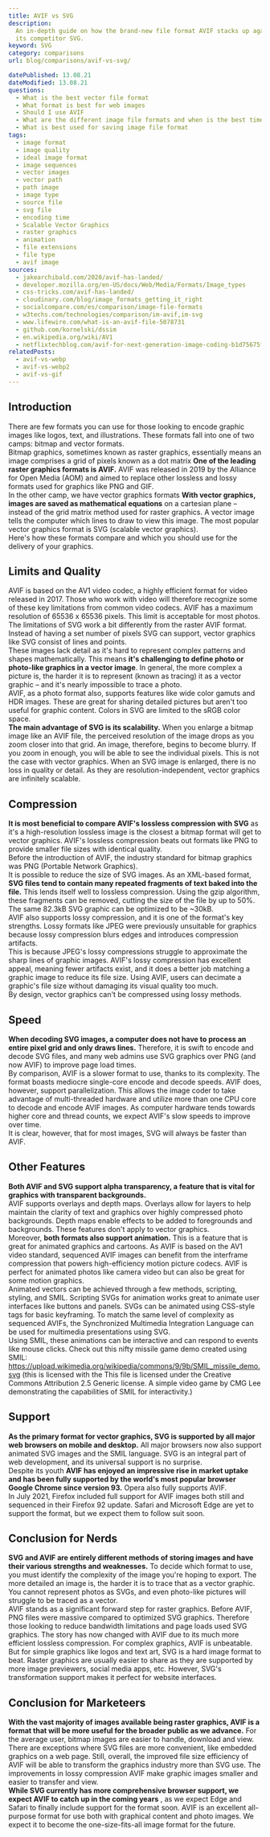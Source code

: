 ```yaml
---
title: AVIF vs SVG
description:
  An in-depth guide on how the brand-new file format AVIF stacks up against
  its competitor SVG.
keyword: SVG
category: comparisons
url: blog/comparisons/avif-vs-svg/

datePublished: 13.08.21
dateModified: 13.08.21
questions:
  - What is the best vector file format
  - What format is best for web images
  - Should I use AVIF
  - What are the different image file formats and when is the best time to use them
  - What is best used for saving image file format
tags:
  - image format
  - image quality
  - ideal image format
  - image sequences
  - vector images
  - vector path
  - path image
  - image type
  - source file
  - svg file
  - encoding time
  - Scalable Vector Graphics
  - raster graphics
  - animation
  - file extensions
  - file type
  - avif image
sources:
  - jakearchibald.com/2020/avif-has-landed/
  - developer.mozilla.org/en-US/docs/Web/Media/Formats/Image_types
  - css-tricks.com/avif-has-landed/
  - cloudinary.com/blog/image_formats_getting_it_right
  - socialcompare.com/es/comparison/image-file-formats
  - w3techs.com/technologies/comparison/im-avif,im-svg
  - www.lifewire.com/what-is-an-avif-file-5078731
  - github.com/kornelski/dssim
  - en.wikipedia.org/wiki/AV1
  - netflixtechblog.com/avif-for-next-generation-image-coding-b1d75675fe4
relatedPosts:
  - avif-vs-webp
  - avif-vs-webp2
  - avif-vs-gif
---
```


## Introduction

There are few formats you can use for those looking to encode graphic images like logos, text, and illustrations. These formats fall into one of two camps: bitmap and vector formats.  
Bitmap graphics, sometimes known as raster graphics, essentially means an image comprises a grid of pixels known as a dot matrix **One of the leading raster graphics formats is AVIF.** AVIF was released in 2019 by the Alliance for Open Media (AOM) and aimed to replace other lossless and lossy formats used for graphics like PNG and GIF.  
In the other camp, we have vector graphics formats **With vector graphics, images are saved as mathematical equations** on a cartesian plane – instead of the grid matrix method used for raster graphics. A vector image tells the computer which lines to draw to view this image. The most popular vector graphics format is SVG (scalable vector graphics).  
Here's how these formats compare and which you should use for the delivery of your graphics.

## Limits and Quality

AVIF is based on the AV1 video codec, a highly efficient format for video released in 2017\. Those who work with video will therefore recognize some of these key limitations from common video codecs. AVIF has a maximum resolution of 65536 x 65536 pixels. This limit is acceptable for most photos.  
The limitations of SVG work a bit differently from the raster AVIF format. Instead of having a set number of pixels SVG can support, vector graphics like SVG consist of lines and points.  
These images lack detail as it's hard to represent complex patterns and shapes mathematically. This means **it's challenging to define photo or photo-like graphics in a vector image**. In general, the more complex a picture is, the harder it is to represent (known as tracing) it as a vector graphic – and it's nearly impossible to trace a photo.  
AVIF, as a photo format also, supports features like wide color gamuts and HDR images. These are great for sharing detailed pictures but aren't too useful for graphic content. Colors in SVG are limited to the sRGB color space.  
**The main advantage of SVG is its scalability.** When you enlarge a bitmap image like an AVIF file, the perceived resolution of the image drops as you zoom closer into that grid. An image, therefore, begins to become blurry. If you zoom in enough, you will be able to see the individual pixels. This is not the case with vector graphics. When an SVG image is enlarged, there is no loss in quality or detail. As they are resolution-independent, vector graphics are infinitely scalable.

## Compression

**It is most beneficial to compare AVIF's lossless compression with SVG** as it's a high-resolution lossless image is the closest a bitmap format will get to vector graphics. AVIF's lossless compression beats out formats like PNG to provide smaller file sizes with identical quality.  
Before the introduction of AVIF, the industry standard for bitmap graphics was PNG (Portable Network Graphics).  
It is possible to reduce the size of SVG images. As an XML-based format, **SVG files tend to contain many repeated fragments of text baked into the file.** This lends itself well to lossless compression. Using the gzip algorithm, these fragments can be removed, cutting the size of the file by up to 50%. The same 82.3kB SVG graphic can be optimized to be ~30kB.  
AVIF also supports lossy compression, and it is one of the format's key strengths. Lossy formats like JPEG were previously unsuitable for graphics because lossy compression blurs edges and introduces compression artifacts.  
This is because JPEG's lossy compressions struggle to approximate the sharp lines of graphic images. AVIF's lossy compression has excellent appeal, meaning fewer artifacts exist, and it does a better job matching a graphic image to reduce its file size. Using AVIF, users can decimate a graphic's file size without damaging its visual quality too much.  
By design, vector graphics can't be compressed using lossy methods.

## Speed

**When decoding SVG images, a computer does not have to process an entire pixel grid and only draws lines.** Therefore, it is swift to encode and decode SVG files, and many web admins use SVG graphics over PNG (and now AVIF) to improve page load times.  
By comparison, AVIF is a slower format to use, thanks to its complexity. The format boasts mediocre single-core encode and decode speeds. AVIF does, however, support parallelization. This allows the image coder to take advantage of multi-threaded hardware and utilize more than one CPU core to decode and encode AVIF images. As computer hardware tends towards higher core and thread counts, we expect AVIF's slow speeds to improve over time.  
It is clear, however, that for most images, SVG will always be faster than AVIF.

## Other Features

**Both AVIF and SVG support alpha transparency, a feature that is vital for graphics with transparent backgrounds.**  
AVIF supports overlays and depth maps. Overlays allow for layers to help maintain the clarity of text and graphics over highly compressed photo backgrounds. Depth maps enable effects to be added to foregrounds and backgrounds. These features don't apply to vector graphics.  
Moreover, **both formats also support animation.** This is a feature that is great for animated graphics and cartoons. As AVIF is based on the AV1 video standard, sequenced AVIF images can benefit from the interframe compression that powers high-efficiency motion picture codecs. AVIF is perfect for animated photos like camera video but can also be great for some motion graphics.  
Animated vectors can be achieved through a few methods, scripting, styling, and SMIL. Scripting SVGs for animation works great to animate user interfaces like buttons and panels. SVGs can be animated using CSS-style tags for basic keyframing. To match the same level of complexity as sequenced AVIFs, the Synchronized Multimedia Integration Language can be used for multimedia presentations using SVG.  
Using SMIL, these animations can be interactive and can respond to events like mouse clicks. Check out this nifty missile game demo created using SMIL:  
https://upload.wikimedia.org/wikipedia/commons/9/9b/SMIL_missile_demo.svg (this is licensed with the This file is licensed under the Creative Commons Attribution 2.5 Generic license. A simple video game by CMG Lee demonstrating the capabilities of SMIL for interactivity.)

## Support

**As the primary format for vector graphics, SVG is supported by all major web browsers on mobile and desktop.** All major browsers now also support animated SVG images and the SMIL language. SVG is an integral part of web development, and its universal support is no surprise.  
Despite its youth **AVIF has enjoyed an impressive rise in market uptake and has been fully supported by the world's most popular browser Google Chrome since version 93.** Opera also fully supports AVIF.  
In July 2021, Firefox included full support for AVIF images both still and sequenced in their Firefox 92 update. Safari and Microsoft Edge are yet to support the format, but we expect them to follow suit soon.

## Conclusion for Nerds

**SVG and AVIF are entirely different methods of storing images and have their various strengths and weaknesses.** To decide which format to use, you must identify the complexity of the image you're hoping to export. The more detailed an image is, the harder it is to trace that as a vector graphic. You cannot represent photos as SVGs, and even photo-like pictures will struggle to be traced as a vector.  
AVIF stands as a significant forward step for raster graphics. Before AVIF, PNG files were massive compared to optimized SVG graphics. Therefore those looking to reduce bandwidth limitations and page loads used SVG graphics. The story has now changed with AVIF due to its much more efficient lossless compression. For complex graphics, AVIF is unbeatable.  
But for simple graphics like logos and text art, SVG is a hard image format to beat. Raster graphics are usually easier to share as they are supported by more image previewers, social media apps, etc. However, SVG's transformation support makes it perfect for website interfaces.

## Conclusion for Marketeers

**With the vast majority of images available being raster graphics, AVIF is a format that will be more useful for the broader public as we advance.** For the average user, bitmap images are easier to handle, download and view.  
There are exceptions where SVG files are more convenient, like embedded graphics on a web page. Still, overall, the improved file size efficiency of AVIF will be able to transform the graphics industry more than SVG use. The improvements in lossy compression AVIF make graphic images smaller and easier to transfer and view.  
**While SVG currently has more comprehensive browser support, we expect AVIF to catch up in the coming years** , as we expect Edge and Safari to finally include support for the format soon. AVIF is an excellent all-purpose format for use both with graphical content and photo images. We expect it to become the one-size-fits-all image format for the future.
